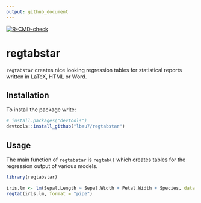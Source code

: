 ```yaml
---
output: github_document
---
```


<!-- README.md is generated from README.Rmd. -->

<!-- badges: start -->
[![R-CMD-check](https://github.com/lbau7/regtabstar/actions/workflows/R-CMD-check.yaml/badge.svg)](https://github.com/lbau7/regtabstar/actions/workflows/R-CMD-check.yaml)
<!-- badges: end -->

# regtabstar

`regtabstar` creates nice looking regression tables for statistical reports written in LaTeX, HTML or Word.

## Installation

To install the package write:

```r
# install.packages("devtools")
devtools::install_github("lbau7/regtabstar")
```
  
## Usage

The main function of `regtabstar` is `regtab()` which creates tables for the regression output of various models.

```r
library(regtabstar)

iris.lm <- lm(Sepal.Length ~ Sepal.Width + Petal.Width + Species, data = iris)
regtab(iris.lm, format = "pipe")
```

